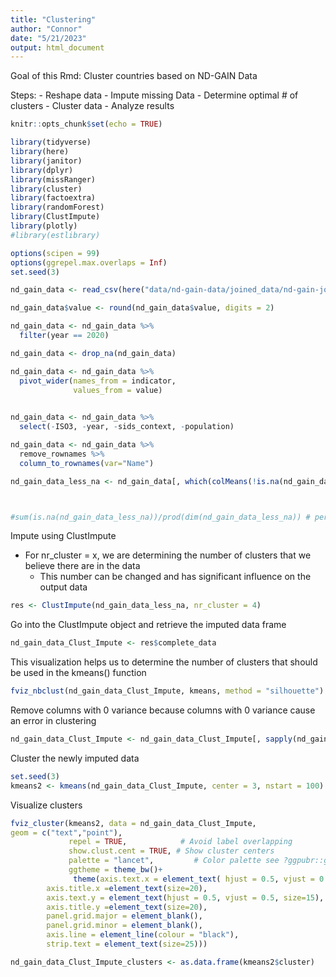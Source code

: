 ```yaml
---
title: "Clustering"
author: "Connor"
date: "5/21/2023"
output: html_document
---
```



Goal of this Rmd: Cluster countries based on ND-GAIN Data

Steps:
- Reshape data
- Impute missing Data
- Determine optimal # of clusters
- Cluster data
- Analyze results

```r
knitr::opts_chunk$set(echo = TRUE)

library(tidyverse)
library(here)
library(janitor)
library(dplyr)
library(missRanger)
library(cluster)
library(factoextra)
library(randomForest)
library(ClustImpute)
library(plotly)
#library(estlibrary)

options(scipen = 99)
options(ggrepel.max.overlaps = Inf)
set.seed(3)
```

```r
nd_gain_data <- read_csv(here("data/nd-gain-data/joined_data/nd-gain-joined.csv"))
```

```r
nd_gain_data$value <- round(nd_gain_data$value, digits = 2)
```

```r
nd_gain_data <- nd_gain_data %>% 
  filter(year == 2020)
```

```r
nd_gain_data <- drop_na(nd_gain_data)
```

```r
nd_gain_data <- nd_gain_data %>% 
  pivot_wider(names_from = indicator, 
              values_from = value)
  
```


```r
nd_gain_data <- nd_gain_data %>% 
  select(-ISO3, -year, -sids_context, -population)
```


```r
nd_gain_data <- nd_gain_data %>% 
  remove_rownames %>% 
  column_to_rownames(var="Name")
```


```r
nd_gain_data_less_na <- nd_gain_data[, which(colMeans(!is.na(nd_gain_data)) > 0.6)]



#sum(is.na(nd_gain_data_less_na))/prod(dim(nd_gain_data_less_na)) # percentage of data we will be imputing based on number entered above
```



Impute using ClustImpute

* For nr_cluster = x, we are determining the number of clusters that we believe there are in the data
  - This number can be changed and has significant influence on the output data

```r
res <- ClustImpute(nd_gain_data_less_na, nr_cluster = 4)
```


Go into the ClustImpute object and retrieve the imputed data frame

```r

nd_gain_data_Clust_Impute <- res$complete_data

```


This visualization helps us to determine the number of clusters that should be used in the kmeans() function

```r
fviz_nbclust(nd_gain_data_Clust_Impute, kmeans, method = "silhouette")
```

Remove columns with 0 variance because columns with 0 variance cause an error in clustering

```r
nd_gain_data_Clust_Impute <- nd_gain_data_Clust_Impute[, sapply(nd_gain_data_Clust_Impute, var) != 0]
```


Cluster the newly imputed data
```r
set.seed(3)
kmeans2 <- kmeans(nd_gain_data_Clust_Impute, center = 3, nstart = 100)
```

Visualize clusters
```r
fviz_cluster(kmeans2, data = nd_gain_data_Clust_Impute,
geom = c("text","point"),
             repel = TRUE,            # Avoid label overlapping
             show.clust.cent = TRUE, # Show cluster centers
             palette = "lancet",         # Color palette see ?ggpubr::ggpar
             ggtheme = theme_bw()+
              theme(axis.text.x = element_text( hjust = 0.5, vjust = 0.5, size=15),
        axis.title.x =element_text(size=20),
        axis.text.y = element_text(hjust = 0.5, vjust = 0.5, size=15),
        axis.title.y =element_text(size=20),
        panel.grid.major = element_blank(),
        panel.grid.minor = element_blank(), 
        axis.line = element_line(colour = "black"),
        strip.text = element_text(size=25)))
```

```r
nd_gain_data_Clust_Impute_clusters <- as.data.frame(kmeans2$cluster)
```


